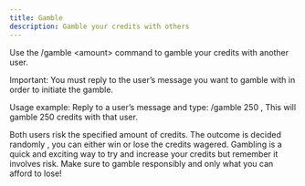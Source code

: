 ```yaml
---
title: Gamble
description: Gamble your credits with others
---
```


Use the /gamble \<amount\> command to gamble your credits with another user.

Important:
You must reply to the user’s message you want to gamble with in order to initiate the gamble.

Usage example:
Reply to a user’s message and type:
/gamble 250 , 
This will gamble 250 credits with that user.

Both users risk the specified amount of credits.
The outcome is decided randomly , you can either win or lose the credits wagered.
Gambling is a quick and exciting way to try and increase your credits but remember it involves risk.
Make sure to gamble responsibly and only what you can afford to lose!